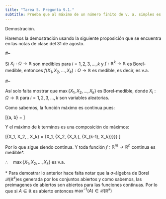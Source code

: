 ```yaml
---
title: "Tarea 5. Pregunta 9.1."
subtitle: Prueba que al máximo de un número finito de v. a. simples es v. a. simple.
---
```



Demostración.


Haremos la demostración usando la siguiente proposición que se encuentra en las notas de clase del 31 de agosto.

#--

Si $X_i: \Omega \to \mathbb{R}$ son medibles para $i = 1, 2, 3, \dots, k$ y $f:\mathbb{R}^k \to \mathbb{R}$ es Borel-medible, entonces $f(X_1,X_2, \dots, X_k): \Omega \to \mathbb{R}$ es medible, es decir, es v.a.

#--

Así solo falta mostrar que $\max\{X_1, X_2, \dots, X_k\}$ es Borel-medible, donde $X_i: \Omega \to \mathbb{R}$ para $i = 1, 2, 3, \dots, k$ son variables aleatorias.


Como sabemos, la función máximo es continua pues:

\[\max\{a, b\} = \frac{|a-b| + a + b}{2}\]

Y el máximo de $k$ terminos es una composición de máximos:

\[\max\{X_1, X_2, \dots, X_k\} = \max\{X_1, \max\{X_2, \max\{X_3,\max\{\dots, \max\{X_{k-1}, X_k\}\}\}\}\} \]

Por lo que sigue siendo continua. Y toda función  $f:\mathbb{R}^m \to \mathbb{R}^n$ continua es medible*. 


$\therefore \quad \max\{X_1, X_2, \dots, X_k\}$ es v.a.


$*$ Para demostrar lo anterior hace falta notar que la $\sigma$-álgebra de Borel $\mathscr{B}(\mathbb{R}^k)$es generada por los conjuntos abiertos y como sabemos, las preimagenes de abiertos son abiertos para las funciones continuas. Por lo que si $A \in \mathbb{R}$ es abierto entonces $\max^{-1}(A) \in \mathscr{B}(\mathbb{R}^k)$


